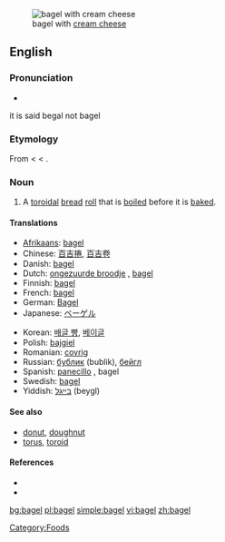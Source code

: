 [[Image:NCI cream cheese bagel.jpg|thumb|bagel with [[cream cheese]]]]
==English==

===Pronunciation===
* {{rhymes|eɪɡəl}}
it is said begal not bagel

===Etymology===
From {{Yidd.}} {{term|בײגל|tr=beygl}} < {{MHG.}} < {{OHG.}}.

===Noun===
{{en-noun}}

# A [[toroidal]] [[bread]] [[roll]] that is [[boil]]ed before it is [[bake]]d.

====Translations====
{{trans-top|toroidal bread roll}}
* [[Afrikaans]]: [[#Afrikaans|bagel]]
* Chinese: [[百吉捲]], [[百吉卷]]
* Danish: [[#Danish|bagel]]
* Dutch: [[ongezuurde broodje]] {{n}}<!-- wikify if idiomatic -->, [[#Dutch|bagel]]
* Finnish: [[#Finnish|bagel]]
* French: [[#French|bagel]]
* German: [[Bagel]] {{m}}
* Japanese: [[ベーゲル]]
{{trans-mid}}
* Korean: [[배글 빵]], [[베이글]]
* Polish: [[bajgiel]]
* Romanian: [[covrig]]
* Russian: [[бублик]] (bublik), [[бейгл]]
* Spanish: [[panecillo]] {{m}}, bagel
* Swedish: [[#Swedish|bagel]] {{c}}
* Yiddish: [[בײגל]] (beygl)
{{trans-bottom}}

====See also====
* [[donut]], [[doughnut]]
* [[torus]], [[toroid]]

====References====
* {{R:Online Etymology Dictionary}}
* {{pedialite}}

[[Category:Foods]]

[[bg:bagel]]
[[pl:bagel]]
[[simple:bagel]]
[[vi:bagel]]
[[zh:bagel]]